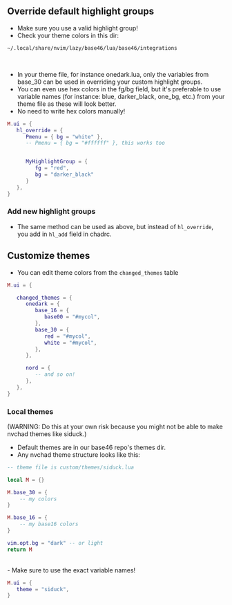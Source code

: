 ## Override default highlight groups

- Make sure you use a valid highlight group!
- Check your theme colors in this dir:

```shell
~/.local/share/nvim/lazy/base46/lua/base46/integrations
```
<br/>

- In your theme file, for instance onedark.lua, only the variables from base_30 can be used in overriding your custom highlight groups. 
- You can even use hex colors in the fg/bg field, but it's preferable to use variable names (for instance: blue, darker_black, one_bg, etc.) from your theme file as these will look better.
- No need to write hex colors manually!

```lua
M.ui = {
   hl_override = {
      Pmenu = { bg = "white" },
      -- Pmenu = { bg = "#ffffff" }, this works too


      MyHighlightGroup = {
         fg = "red",
         bg = "darker_black"
      }
   },
}
```

### Add new highlight groups

- The same method can be used as above, but instead of `hl_override`, you add in `hl_add` field in chadrc.

## Customize themes

- You can edit theme colors from the `changed_themes` table
```lua
M.ui = {

   changed_themes = {
      onedark = {
         base_16 = {
            base00 = "#mycol",
         },
         base_30 = {
            red = "#mycol",
            white = "#mycol",
         },
      },

      nord = {
         -- and so on!
      },
   },
}
```

### Local themes

(WARNING: Do this at your own risk because you might not be able to make nvchad themes like siduck.)
- Default themes are in our base46 repo's themes dir.
- Any nvchad theme structure looks like this:

```lua
-- theme file is custom/themes/siduck.lua

local M = {}

M.base_30 = {
    -- my colors
}

M.base_16 = {
    -- my base16 colors
}

vim.opt.bg = "dark" -- or light 
return M
```

<br/>
- Make sure to use the exact variable names!

```lua
M.ui = {
   theme = "siduck",
}
```

